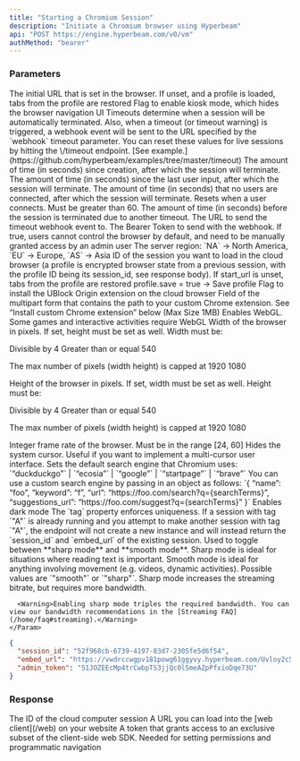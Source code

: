 ```yaml
---
title: "Starting a Chromium Session"
description: "Initiate a Chromium browser using Hyperbeam"
api: "POST https://engine.hyperbeam.com/v0/vm"
authMethod: "bearer"
---
```


### Parameters

<Param body="start_url" type="string" default="about:blank">
  The initial URL that is set in the browser. If unset, and a profile is loaded,
  tabs from the profile are restored
</Param>

<Param body="kiosk" type="boolean" default={false}>
  Flag to enable kiosk mode, which hides the browser navigation UI
</Param>

<Param body="timeout" type="object">
  Timeouts determine when a session will be automatically terminated.
  Also, when a timeout (or timeout warning) is triggered, a webhook event will be sent to the URL specified by the `webhook` timeout parameter.
  <Tip>
    You can reset these values for live sessions by hitting the \<embed_url\>/timeout endpoint. [See example.](https://github.com/hyperbeam/examples/tree/master/timeout)
  </Tip>
  <Expandable>
      <Param body="absolute" type="number">
        The amount of time (in seconds) since creation, after which the session will terminate.
      </Param>
      <Param body="inactive" type="number">
        The amount of time (in seconds) since the last user input, after which the session will terminate.
      </Param>
      <Param body="offline" type="number" default="3600">
        The amount of time (in seconds) that no users are connected, after which the session will terminate. Resets when a user connects. Must be greater than 60.
      </Param>
      <Param body="warning" type="number" default="60">
        The amount of time (in seconds) before the session is terminated due to another timeout.
      </Param>
      <Param body="webhook" type="object">
        <Expandable>
          <Param body="url" type="string">
            The URL to send the timeout webhook event to.
          </Param>
          <Param body="bearer" type="string">
            The Bearer Token to send with the webhook.
          </Param>
        </Expandable>
      </Param>
  </Expandable>
</Param>

<Param body="control_disable_default" type="boolean" default={false}>
  If true, users cannot control the browser by default, and need to be manually
  granted access by an admin user
</Param>

<Param body="region" type="string" default="NA">
  The server region: `NA` → North America, `EU` → Europe, `AS` → Asia
</Param>

<Param body="profile.load" type="string">
  ID of the session you want to load in the cloud browser (a profile is
  encrypted browser state from a previous session, with the profile ID being its
  session_id, see response body). If start_url is unset, tabs from the profile
  are restored
</Param>

<Param body="profile.save" type="string">
  profile.save = true → Save profile
</Param>

<Param body="ublock" type="boolean" default={false}>
  Flag to install the UBlock Origin extension on the cloud browser
</Param>

<Param body="extension.field" type="string">
  Field of the multipart form that contains the path to your custom Chrome
  extension. See “Install custom Chrome extension” below (Max Size 1MB)
</Param>

<Param body="webgl" type="boolean" default={false}>
  Enables WebGL. Some games and interactive activities require WebGL
</Param>

<Param body="width" type="number" default={1280}>
Width of the browser in pixels. If set, height must be set as well. Width must be:

Divisible by 4
Greater than or equal 540

The max number of pixels (width height) is capped at 1920 1080

</Param>

<Param body="height" type="number" default={720}>
Height of the browser in pixels. If set, width must be set as well. Height must be:

Divisible by 4
Greater than or equal 540

The max number of pixels (width height) is capped at 1920 1080

</Param>

<Param body="fps" type="number" default={24}>
  Integer frame rate of the browser. Must be in the range [24, 60]
</Param>

<Param body="hide_cursor" type="boolean" default={false}>
  Hides the system cursor. Useful if you want to implement a multi-cursor user
  interface.
</Param>

<Param body="search_engine" type="string | object" default={"duckduckgo"}>
  Sets the default search engine that Chromium uses: `“duckduckgo”` | `“ecosia”` | `“google”` | `“startpage”` | `“brave”`
  <Accordion title="How to use custom search engine">
    You can use a custom search engine by passing in an object as follows:
      `{
        “name”: “foo”,
        “keyword”: “f”,
        “url”: “https://foo.com/search?q={searchTerms}”,
        “suggestions_url”: “https://foo.com/suggest?q={searchTerms}”
      }`
  </Accordion>
</Param>

<Param body="dark" type="boolean" default={false}>
  Enables dark mode
</Param>

<Param body="tag" type="string">
  The `tag` property enforces uniqueness. If a session with tag `"A"` is already running and you attempt to make another
  session with tag `"A"`, the endpoint will not create a new instance and will instead return the `session_id` and `embed_url` of the existing session.
</Param>

<Param body="quality" type="object">
  Used to toggle between **sharp mode** and **smooth mode**.
  Sharp mode is ideal for situations where reading text is important.
  Smooth mode is ideal for anything involving movement (e.g. videos, dynamic activities).
  <Expandable>
    <Param body="mode" type="string" default='"smooth"'>
      Possible values are `"smooth"` or `"sharp"`.
      Sharp mode increases the streaming bitrate, but requires more bandwidth.

      <Warning>Enabling sharp mode triples the required bandwidth. You can view our bandwidth recommendations in the [Streaming FAQ](/home/faq#streaming).</Warning>
    </Param>
  </Expandable>
</Param>

<ResponseExample>

```json Example response
{
  "session_id": "52f968cb-6739-4197-83d7-2305fe5d6f54",
  "embed_url": "https://vwdrccwgpv181powg61ggyvy.hyperbeam.com/Uvloy2c5QZeD1yMF_l1vVA?token=c8iw3SmQglOU0ugfLr3dWY2LalSKI_WOGUldEt8knbw",
  "admin_token": "51JOZEEcMp4trCwbpTS3jjQc0lSmeAZpPfxioDqe73U"
}
```

</ResponseExample>

### Response

<ResponseField name="session_id" type="string">
  The ID of the cloud computer session
</ResponseField>

<ResponseField name="embed_url" type="string">
  A URL you can load into the [web client](/web) on your website
</ResponseField>

<ResponseField name="admin_token" type="string">
  A token that grants access to an exclusive subset of the client-side web SDK.
  Needed for setting permissions and programmatic navigation
</ResponseField>
